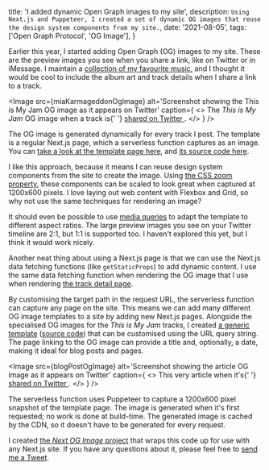 
  title: 'I added dynamic Open Graph images to my site',
  description: `Using Next.js and Puppeteer, I created a set of dynamic OG images that reuse the design system components from my site.`,
  date: '2021-08-05',
  tags: ['Open Graph Protocol', 'OG Image'],
}

Earlier this year, I started adding Open Graph (OG) images to my site. These are the preview images you see when you share a link, like on Twitter or in iMessage. I maintain a [collection of my favourite music](/this-is-my-jam), and I thought it would be cool to include the album art and track details when I share a link to a track.

<Image
  src={miaKarmageddonOgImage}
  alt='Screenshot showing the This is My Jam OG image as it appears on Twitter'
  caption={
    <>
      The <em>This is My Jam</em> OG image when a track is{' '}
      <a href='https://twitter.com/juice49/status/1383518779867500556'>
        shared on Twitter
      </a>
      .
    </>
  }
/>

The OG image is generated dynamically for every track I post. The template is a regular Next.js page, which a serverless function captures as an image. You can [take a look at the template page here](/this-is-my-jam/b1683db8-5d7b-494b-be3f-61a4e6c5f8d0/og-image), and [its source code here](https://github.com/juice49/personal-site/blob/main/src/pages/this-is-my-jam/%5Bid%5D/og-image.tsx).

I like this approach, because it means I can reuse design system components from the site to create the image. Using [the CSS zoom property](https://developer.mozilla.org/en-US/docs/Web/CSS/zoom), these components can be scaled to look great when captured at 1200x600 pixels. I love laying out web content with Flexbox and Grid, so why not use the same techniques for rendering an image?

It should even be possible to use [media queries](https://developer.mozilla.org/en-US/docs/Web/CSS/@media/aspect-ratio) to adapt the template to different aspect ratios. The large preview images you see on your Twitter timeline are 2:1, but 1:1 is supported too. I haven't explored this yet, but I think it would work nicely.

Another neat thing about using a Next.js page is that we can use the Next.js data fetching functions (like `getStaticProps`) to add dynamic content. I use the same data fetching function when rendering the OG image that I use when rendering [the track detail page](/this-is-my-jam/b1683db8-5d7b-494b-be3f-61a4e6c5f8d0).

By customising the target path in the request URL, the serverless function can capture any page on the site. This means we can add many different OG image templates to a site by adding new Next.js pages. Alongside the specialised OG images for the _This is My Jam_ tracks, I created [a generic template](/og-image?title=Example+Open+Graph+image&date=2021-08-05) ([source code](https://github.com/juice49/personal-site/blob/main/src/pages/og-image/index.tsx)) that can be customised using the URL query string. The page linking to the OG image can provide a title and, optionally, a date, making it ideal for blog posts and pages.

<Image
  src={blogPostOgImage}
  alt='Screenshot showing the article OG image as it appears on Twitter'
  caption={
    <>
      This very article when it's{' '}
      <a href='https://twitter.com/juice49/status/1423176890265870337'>
        shared on Twitter
      </a>
      .
    </>
  }
/>

The serverless function uses Puppeteer to capture a 1200x600 pixel snapshot of the template page. The image is generated when it's first requested; no work is done at build-time. The generated image is cached by the CDN, so it doesn't have to be generated for every request.

I created [the _Next OG Image_ project](https://github.com/juice49/next-og-image) that wraps this code up for use with any Next.js site. If you have any questions about it, please feel free to [send me a Tweet](https://twitter.com/juice49).
